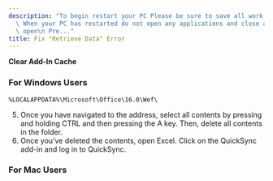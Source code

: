 ```yaml
---
description: "To begin restart your PC Please be sure to save all work beforehand\n\
  \ When your PC has restarted do not open any applications and close any that may\
  \ open\n Pre..."
title: Fix "Retrieve Data" Error
---
```


**Clear Add-In Cache**


### For Windows Users


<Steps>
  <Step title="To begin, restart your PC. Please be sure to save all work beforehand.">
  </Step>
  <Step title="When your PC has restarted, do not open any applications, and close any that may open.">
  </Step>
  <Step title="Press and hold the Windows key, and then press and hold the R key.">
  </Step>
  <Step title="An input box will appear. Copy the following address into the input box and click “OK”:">
  </Step>
</Steps>


```
%LOCALAPPDATA%\Microsoft\Office\16.0\Wef\
```
5. Once you have navigated to the address, select all contents by pressing and holding CTRL and then pressing the A key. Then, delete all contents in the folder.
6. Once you’ve deleted the contents, open Excel. Click on the QuickSync add-in and log in to QuickSync.


### For Mac Users


<Steps>
  <Step title="To begin, click on the QuickSync add-in on the excel, then click on the little “i” button on the top right corner of the page to see the redIQ Add-in drop dropdown menu.">
  </Step>
  <Step title="Select “Clear web cache” from the dropdown menu.">
  </Step>
  <Step title="Click on the little “i” button on the top right corner of the page again to see the dropdown menu.">
  </Step>
  <Step title="Select “Reload”.">
  </Step>
</Steps>
